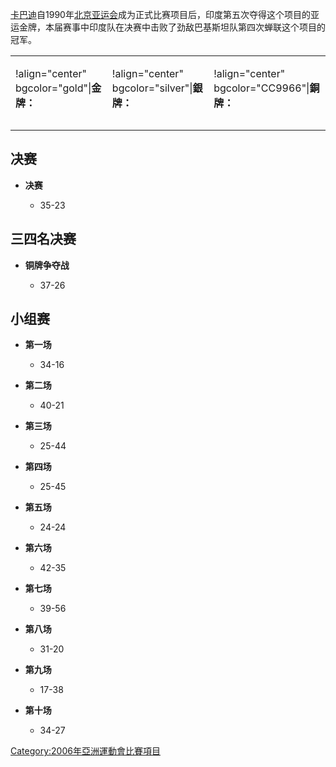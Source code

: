 [[卡巴迪|卡巴迪]]自1990年[[1990年亚运会|北京亚运会]]成为正式比赛项目后，印度第五次夺得这个项目的亚运金牌，本届赛事中印度队在决赛中击败了劲敌巴基斯坦队第四次蝉联这个项目的冠军。


{| border="1" Cellpadding="2"
|!align="center" bgcolor="gold"|'''金牌：'''
|!align="center" bgcolor="silver"|'''銀牌：'''
|!align="center" bgcolor="CC9966"|'''銅牌：'''
|-
|{{IND}}  
|{{PAK}}  
|{{BAN}} 
|-
|}

== 决赛 ==
*'''决赛'''
**{{IND}} 35-23 {{PAK}}

== 三四名决赛 ==

*'''铜牌争夺战'''
**{{BAN}} 37-26 {{IRN}}

== 小组赛 ==

*'''第一场'''
**{{PAK}} 34-16 {{JPN}}

*'''第二场'''
**{{IND}} 40-21 {{BAN}}

*'''第三场'''
**{{JPN}} 25-44 {{IND}}

*'''第四场'''
**{{IRI}} 25-45 {{PAK}}

*'''第五场'''
**{{IRI}} 24-24 {{JPN}}

*'''第六场'''
**{{PAK}} 42-35 {{BAN}}

*'''第七场'''
**{{BAN}} 39-56 {{IRI}}

*'''第八场'''
**{{IND}} 31-20 {{PAK}}

*'''第九场'''
**{{IRI}} 17-38 {{IND}}

*'''第十场'''
**{{BAN}} 34-27 {{JPN}}

[[Category:2006年亞洲運動會比賽項目|Category:2006年亞洲運動會比賽項目]]
{{2006年亞洲運動會項目}}
{{亞洲運動會卡巴迪比賽}}